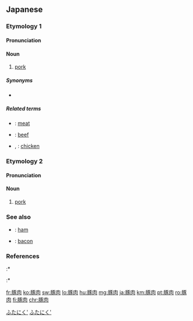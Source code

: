 {{also|豬肉}}
==Japanese==
{{wikipedia|lang=ja}}

===Etymology 1===
{{ja-kanjitab|ぶた|にく|yomi=y}}

====Pronunciation====
{{ja-pron|yomi=y|ぶたにく|acc=0|acc_ref=DJR}}

====Noun====
{{ja-noun|ぶたにく}}

# [[pork]]

=====Synonyms=====
* {{ja-r|ポーク}}

=====Related terms=====
* {{ja-r|肉|にく}}: [[meat]]
* {{ja-r|牛肉|ぎゅうにく}}: [[beef]]
* {{ja-r|鶏肉|けいにく}}, {{ja-r|鶏肉|とりにく}}: [[chicken]]

===Etymology 2===
{{ja-kanjitab|とん|にく|yomi=o}}

====Pronunciation====
{{ja-pron|yomi=o|とんにく|acc=0|acc_ref=DJR}}

====Noun====
{{ja-noun|とんにく}}

# [[pork]]

===See also===
* {{ja-r|ハム}}: [[ham]]
* {{ja-r|ベーコン}}: [[bacon]]

===References===
<references/>
:* {{R:Kojien}}
:* {{R:Meikyo}}

[[Category:ja:Meats|ふたにく']]
[[Category:ja:Pigs|ふたにく']]

[[fr:豚肉]]
[[ko:豚肉]]
[[sw:豚肉]]
[[lo:豚肉]]
[[hu:豚肉]]
[[mg:豚肉]]
[[ja:豚肉]]
[[km:豚肉]]
[[pt:豚肉]]
[[ro:豚肉]]
[[fi:豚肉]]
[[chr:豚肉]]